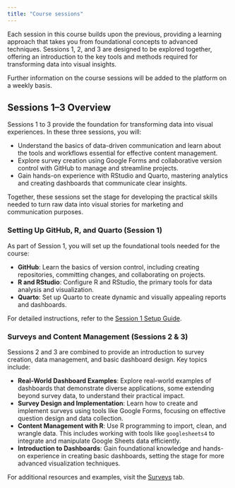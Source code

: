 ```yaml
---
title: "Course sessions"
---
```


Each session in this course builds upon the previous, providing a learning approach that takes you from foundational concepts to advanced techniques. Sessions 1, 2, and 3 are designed to be explored together, offering an introduction to the key tools and methods required for transforming data into visual insights. 

Further information on the course sessions will be added to the platform on a weekly basis.

## Sessions 1–3 Overview

Sessions 1 to 3 provide the foundation for transforming data into visual experiences. In these three sessions, you will:

- Understand the basics of data-driven communication and learn about the tools and workflows essential for effective content management.
- Explore survey creation using Google Forms and collaborative version control with GitHub to manage and streamline projects.
- Gain hands-on experience with RStudio and Quarto, mastering analytics and creating dashboards that communicate clear insights.

Together, these sessions set the stage for developing the practical skills needed to turn raw data into visual stories for marketing and communication purposes.

### Setting Up GitHub, R, and Quarto (Session 1)

As part of Session 1, you will set up the foundational tools needed for the course:

- **GitHub**: Learn the basics of version control, including creating repositories, committing changes, and collaborating on projects.
- **R and RStudio**: Configure R and RStudio, the primary tools for data analysis and visualization.
- **Quarto**: Set up Quarto to create dynamic and visually appealing reports and dashboards.

For detailed instructions, refer to the [Session 1 Setup Guide](https://digipols-admin.github.io/teaching_template/sessions-tab/git_quarto_template.html).

### Surveys and Content Management (Sessions 2 & 3)

Sessions 2 and 3 are combined to provide an introduction to survey creation, data management, and basic dashboard design. Key topics include:

- **Real-World Dashboard Examples**: Explore real-world examples of dashboards that demonstrate diverse applications, some extending beyond survey data, to understand their practical impact.
- **Survey Design and Implementation**: Learn how to create and implement surveys using tools like Google Forms, focusing on effective question design and data collection.
- **Content Management with R**: Use R programming to import, clean, and wrangle data. This includes working with tools like `googlesheets4` to integrate and manipulate Google Sheets data efficiently.
- **Introduction to Dashboards**: Gain foundational knowledge and hands-on experience in creating basic dashboards, setting the stage for more advanced visualization techniques.

For additional resources and examples, visit the [Surveys](https://digipols-admin.github.io/teaching_template/surveys-tab/surveys-index.html) tab.

